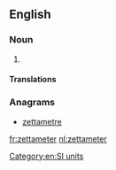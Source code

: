 ==English==

===Noun===
{{en-noun}}

# {{alternative spelling of|zettametre|from=US}}

====Translations====
{{trans-see|zettametre}}

===Anagrams===
* [[zettametre#English|zettametre]]

[[Category:en:SI units]]

[[fr:zettameter]]
[[nl:zettameter]]